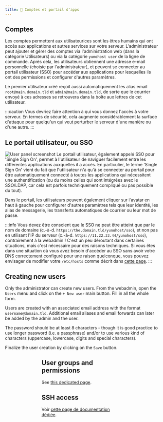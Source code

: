 ```yaml
---
title: 👥 Comptes et portail d'apps
---
```


## Comptes

Les comptes permettent aux utilisateurices sont les êtres humains qui ont accès aux applications et autres services sur votre serveur. L'administrateur peut ajouter et gérer des comptes via l'administration web (dans la catégorie Utilisateurs) ou via la catégorie `yunohost user` de la ligne de commande. Après cela, les utilisateurs obtiennent une adresse e-mail personnelle (choisie par l'administrateur), et peuvent se connecter au portail utilisateur (SSO) pour accéder aux applications pour lesquelles ils ont des permissions et configurer d'autres paramètres.

Le premier utilisateur créé reçoit aussi automatiquement les alias email `root@main.domain.tld` et `admin@main.domain.tld`, de sorte que le courrier envoyé à ces adresses se retrouvera dans la boîte aux lettres de cet utilisateur.

:::caution
Vous devriez faire attention à qui vous donnez l'accès à votre serveur. En termes de sécurité, cela augmente considérablement la surface d'attaque pour quelqu'un qui veut perturber le serveur d'une manière ou d'une autre.
:::

## Le portail utilisateur, ou SSO

![User panel screenshot](/img/user_panel.jpg)
Le portail utilisateur, également appelé SSO pour 'Single Sign On', permet à l'utilisateur de naviguer facilement entre les différentes applications auxquelles il a accès. En particulier, le terme 'Single Sign On' vient du fait que l'utilisateur n'a qu'à se connecter au portail pour être automatiquement connecté à toutes les applications qui nécessitent une authentification (ou du moins celles qui sont intégrées avec le SSO/LDAP, car cela est parfois techniquement compliqué ou pas possible du tout).

Dans le portail, les utilisateurs peuvent également cliquer sur l'avatar en haut à gauche pour configurer d'autres paramètres tels que leur identité, les alias de messagerie, les transferts automatiques de courrier ou leur mot de passe.

:::info
Vous devez être conscient que le SSO ne peut être atteint que par le nom de domaine (c.-à-d. `https://the.domain.tld/yunohost/sso`), et non pas en utilisant l'IP du serveur (c.-à-d. `https://11.22.33.44/yunohost/sso`), contrairement à la webadmin ! C'est un peu déroutant dans certaines situations, mais c'est nécessaire pour des raisons techniques. Si vous êtes dans une situation où vous avez besoin d'accéder au SSO sans avoir votre DNS correctement configuré pour une raison quelconque, vous pouvez envisager de modifier votre `/etc/hosts` comme décrit dans [cette page](/admin/tutorials/domains/dns_local_network).
:::

## Creating new users

Only the administrator can create new users. From the webadmin, open the `Users` menu and click on the `+ New user` main button. Fill in all the whole form.

Users are created with an associated email address with the format `username@domain.tld`. Additional email aliases and email forwards can later be added by the admin and the user.

The password should be at least 8 characters - though it is good practice to use longer password (i.e. a passphrase) and/or to use various kind of characters (uppercase, lowercase, digits and special characters).

Finalize the user creation by clicking on the `Save` button.

<Figure caption="From the main menu of the webadmin, open `Users`." alt="Main menu" src="/img/create_user_1.png"/>
<Figure caption="From the top of the users list, click on `+ New user`." alt="Users list" src="/img/create_user_2.png"/>
<Figure caption="Fill in the form." alt="User creation form" src="/img/create_user_3.png"/>

## User groups and permissions

See [this dedicated page](/admin/users/groups_and_permissions).

## SSH access

Voir [cette page de documentation dédiée](/admin/command_line).

